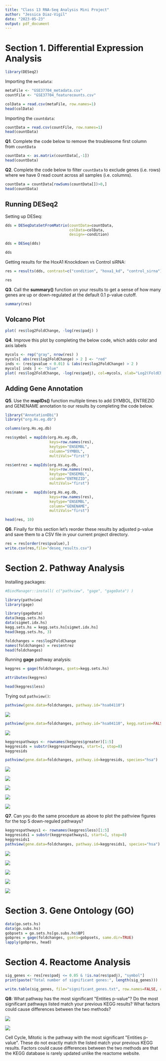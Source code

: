 ```yaml
---
title: "Class 13 RNA-Seq Analysis Mini Project"
author: "Jessica Diaz-Vigil"
date: "2023-05-23"
output: pdf_document
---
```


# Section 1. Differential Expression Analysis

```r
library(DESeq2)
```

Importing the `metadata`:

```r
metaFile <- "GSE37704_metadata.csv"
countFile <- "GSE37704_featurecounts.csv"

colData = read.csv(metaFile, row.names=1)
head(colData)
```

Importing the `countdata`:

```r
countData = read.csv(countFile, row.names=1)
head(countData)
```

**Q1**. Complete the code below to remove the troublesome first column from `countData`

```r
countData <- as.matrix(countData[,-1])
head(countData)
```

**Q2**. Complete the code below to filter `countData` to exclude genes (i.e. rows) where we have 0 read count across all samples (i.e. columns).

```r
countData = countData[rowSums(countData[])>0,]
head(countData)
```

## Running DESeq2

Setting up DESeq:

```r
dds = DESeqDataSetFromMatrix(countData=countData,
                             colData=colData,
                             design=~condition)
```

```r
dds = DESeq(dds)
```

```r
dds
```

Getting results for the HoxA1 Knockdown vs Control siRNA:

```r
res = results(dds, contrast=c("condition", "hoxa1_kd", "control_sirna"))
```

```r
res
```

**Q3**. Call the **summary()** function on your results to get a sense of how many genes are up or down-regulated at the default 0.1 p-value cutoff.

```r
summary(res)
```

## Volcano Plot

```r
plot( res$log2FoldChange, -log(res$padj) )
```

**Q4**. Improve this plot by completing the below code, which adds color and axis labels

```r
mycols <- rep("gray", nrow(res) )
mycols[ abs(res$log2FoldChange) > 2 ] <- "red"
inds <- (res$pvalue < 0.01) & (abs(res$log2FoldChange) > 2 )
mycols[ inds ] <- "blue"
plot( res$log2FoldChange, -log(res$padj), col=mycols, xlab="Log2(FoldChange)", ylab="-Log(P-value)" )
```

## Adding Gene Annotation

**Q5**. Use the **mapIDs()** function multiple times to add SYMBOL, ENTREZID and GENENAME annotation to our results by completing the code below.

```r
library("AnnotationDbi")
library("org.Hs.eg.db")

columns(org.Hs.eg.db)

res$symbol = mapIds(org.Hs.eg.db,
                    keys=row.names(res), 
                    keytype="ENSEMBL",
                    column="SYMBOL",
                    multiVals="first")

res$entrez = mapIds(org.Hs.eg.db,
                    keys=row.names(res),
                    keytype="ENSEMBL",
                    column="ENTREZID",
                    multiVals="first")

res$name =   mapIds(org.Hs.eg.db,
                    keys=row.names(res),
                    keytype="ENSEMBL",
                    column="GENENAME",
                    multiVals="first")

head(res, 10)
```

**Q6**. Finally for this section let's reorder these results by adjusted p-value and save them to a CSV file in your current project directory.

```r
res = res[order(res$pvalue),]
write.csv(res,file="deseq_results.csv")
```

# Section 2. Pathway Analysis

Installing packages:

```r
#BiocManager::install( c("pathview", "gage", "gageData") )
```

```r
library(pathview)
library(gage)
```

```r
library(gageData)
data(kegg.sets.hs)
data(sigmet.idx.hs)
kegg.sets.hs = kegg.sets.hs[sigmet.idx.hs]
head(kegg.sets.hs, 3)
```

```r
foldchanges = res$log2FoldChange
names(foldchanges) = res$entrez
head(foldchanges)
```

Running **gage** pathway analysis:

```r
keggres = gage(foldchanges, gsets=kegg.sets.hs)
```

```r
attributes(keggres)
```

```r
head(keggres$less)
```

Trying out `pathview()`:

```r
pathview(gene.data=foldchanges, pathway.id="hsa04110")
```

![](hsa04110.pathview.png)

```r
pathview(gene.data=foldchanges, pathway.id="hsa04110", kegg.native=FALSE)
```

![](images/Screen%20Shot%202023-05-23%20at%201.05.19%20PM.png)

```r
keggrespathways <- rownames(keggres$greater)[1:5]
keggresids = substr(keggrespathways, start=1, stop=8)
keggresids
```

```r
pathview(gene.data=foldchanges, pathway.id=keggresids, species="hsa")
```

![](hsa04640.pathview.png)

![](hsa04630.pathview.png)

![](hsa00140.pathview.png)

![](hsa04142.pathview.png)

![](hsa04330.pathview.png)

**Q7**. Can you do the same procedure as above to plot the pathview figures for the top 5 down-reguled pathways?

```r
keggrespathways1 <- rownames(keggres$less)[1:5]
keggresids1 = substr(keggrespathways1, start=1, stop=8)
keggresids1
pathview(gene.data=foldchanges, pathway.id=keggresids1, species="hsa")
```

![](hsa04110.pathview.png)

![](hsa03030.pathview.png)

![](hsa03013.pathview.png)

![](hsa03440.pathview.png)

![](hsa04114.pathview.png)

# Section 3. Gene Ontology (GO)

```r
data(go.sets.hs)
data(go.subs.hs)
gobpsets = go.sets.hs[go.subs.hs$BP]
gobpres = gage(foldchanges, gsets=gobpsets, same.dir=TRUE)
lapply(gobpres, head)
```

# Section 4. Reactome Analysis

```r
sig_genes <- res[res$padj <= 0.05 & !is.na(res$padj), "symbol"]
print(paste("Total number of significant genes:", length(sig_genes)))
```

```r
write.table(sig_genes, file="significant_genes.txt", row.names=FALSE, col.names=FALSE, quote=FALSE)
```

**Q8**: What pathway has the most significant \"Entities p-value\"? Do the most significant pathways listed match your previous KEGG results? What factors could cause differences between the two methods?

![](images/Screen%20Shot%202023-05-23%20at%201.22.28%20PM.png)

![](images/Screen%20Shot%202023-05-23%20at%201.23.28%20PM.png)

Cell Cycle, Mitotic is the pathway with the most significant \"Entities p-value\". These do not exactly match the listed match your previous KEGG results. Factors could cause differences between the two methods are that the KEGG database is rarely updated unlike the reactome website.
